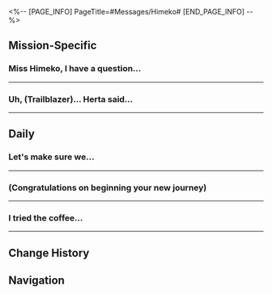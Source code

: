 <%-- [PAGE_INFO]
PageTitle=#Messages/Himeko#
[END_PAGE_INFO] --%>
{{Messages Infobox
|id        = 1003
|image     = Character Himeko Icon.png
|type      = Character
|sender    = Himeko
|signature = I can survive without water, but coffee is my lifeblood
|faction   = Astral Express
}}

==Mission-Specific==
===Miss Himeko, I have a question...===
{{Messages
|start_condition = 
|text =
:'''(Trailblazer):''' Miss Himeko, I have a question...
:'''Himeko:''' Ask away, (Trailblazer)
:{Choice} Does the Express welcome new members?
::'''(Trailblazer):''' Does our Express welcome new members?
::'''Himeko:''' New members? Of course. So long as they are willing to travel with us, the Express' door will always be open
:{Choice} I have a friend who wants to join...
::'''(Trailblazer):''' It's just... I have a friend who wants to join...
::'''Himeko:''' A potential new crew mate? Of course. So long as they are willing to travel with us, the Express' door will always be open
:{Choice} My friend wants coffee...
::'''(Trailblazer):''' I have a friend who wants to have the coffee you brew!
::'''Himeko:''' Oh? This is new, there's no reason for me to refuse
:'''Himeko:''' But, I would like to know more about your friend
:'''Himeko:''' In your experience, what kind of person are they?
:{Choice} She's meticulous...
::'''(Trailblazer):''' She's a mechanical prodigy with a meticulous mind
::'''Himeko:''' That's pretty good, maybe she and I will have a lot in common
:{Choice} She's uninhibited...
::'''(Trailblazer):''' She's a rock star with an uninhibited personality
::'''Himeko:''' Sounds like a hobby young people would like. Maybe the Express will become livelier now
:{Choice} I can't say...
::'''(Trailblazer):''' She's... I can't say for sure
::'''Himeko:''' No worries. Everything will become clearer after spending some time together
:'''Himeko:''' What I'm saying is, I agree with letting your friend on the Express
:'''Himeko:''' Ask her to take her time packing her stuff. Our Express will always welcome new passengers
:{Choice} Thank you, Himeko
::'''(Trailblazer):''' Thank you for your time, Miss Himeko
:{Choice} Thanks Himeko!
::'''(Trailblazer):''' I understand, thanks Himeko!
:'''Himeko:''' Don't worry about it. If there are other issues along the way, feel free to let me know
}}
----

===Uh, (Trailblazer)... Herta said...===
{{Messages
|start_condition = 
|text =
:'''Himeko:''' Uh, (Trailblazer)... Herta said she's got something good for you, and wants you to go back and try the Simulated Universe.
:'''Himeko:''' She also asked if you blocked her.
:'''Himeko:''' Why don't you go see her. She seems excited.
:{Choice} OK
::'''(Trailblazer):''' OK
:{Choice} I'm scared
::'''(Trailblazer):''' I'm scared
:'''Himeko:''' Haha, it's all good. She promised not to bully you.
;{Accepted Mission: Good Stuff}
}}
----

==Daily==
===Let's make sure we...===
{{Messages|text=
:'''Himeko:''' Let's make sure we get back to the Express in time for dinner.
:'''Himeko:''' We just got a new shipment of fresh supplies. Anything strike your fancy?
:{Choice} Not a picky eater, anything edible strikes my fancy.
::'''(Trailblazer):''' Not a picky eater, anything edible strikes my fancy.
::'''Himeko:''' [[File:Sticker PPG 07 Pom-Pom 07.png|80px|&lbrack;Confused&rbrack;]]
::'''Himeko:''' You say you're not picky, and Dan Heng says he's good with whatever... Guess I'll just have to cook whatever I feel like.
::'''Himeko:''' Today's meal orders:<br />Pom-Pom: Crispy Crumbly Pom-Pom Pie<br />March 7th: Tomato fried egg and rice, without the tomato<br />Dan Heng: Whatever<br />Welt: Assorted salt-roasted fish with onion rings<br />(Trailblazer): Anything edible<br />Himeko: The "whatever I feel like" special
:{Choice} Meat! Load me up on meat!
::'''(Trailblazer):''' Meat! Load me up on meat!
::'''Himeko:''' [[File:Sticker PPG 07 Pom-Pom 05.png|80px|&lbrack;Okay&rbrack;]]
::'''Himeko:''' You've had a long day, better let your body refuel!
::'''Himeko:''' Today's meal orders:<br />Pom-Pom: Crispy Crumbly Pom-Pom Pie<br />March 7th: Tomato fried egg and rice, without the tomato<br />Dan Heng: Whatever<br />Welt: Assorted salt-roasted fish with onion rings<br />(Trailblazer): Loads of meat<br />Himeko: The Express Special Supreme
:{Choice} I can't imagine a life without milk tea.
::'''(Trailblazer):''' I can't imagine a life without milk tea.
::'''Himeko:''' [[File:Sticker PPG 07 Pom-Pom 08.png|80px|&lbrack;Shocked&rbrack;]]
::'''Himeko:''' But milk tea doesn't count as a meal... Well, I'll whip something up.
::'''Himeko:''' Today's meal orders:<br />Pom-Pom: Crispy Crumbly Pom-Pom Pie<br />March 7th: Tomato fried egg and rice, without the tomato<br />Dan Heng: Whatever<br />Welt: Assorted salt-roasted fish with onion rings<br />(Trailblazer): Milk tea<br />Himeko: The Express Special with milk tea soup base
:{Choice} [[File:Sticker PPG 07 Pom-Pom 03.png|80px|&lbrack;Thanks&rbrack;]]
:'''(Trailblazer):''' [[File:Sticker PPG 07 Pom-Pom 03.png|80px|&lbrack;Thanks&rbrack;]]
}}
----

===(Congratulations on beginning your new journey)===
{{Messages|text=
:'''Himeko:''' (Congratulations on beginning your new journey)
:'''(Trailblazer):''' [[File:Sticker PPG 07 Pom-Pom 06.png|80px|&lbrack;Thumbs Up&rbrack;]]
:'''Himeko:''' A little surprise for our new passenger~
:{Choice} I could never accept such a nice gift!
::'''(Trailblazer):''' I could never accept such a nice gift!
::'''Himeko:''' Haha, even if you refuse, I'll just slip it into your backpack.
:{Choice} I'm moved to tears!
::'''(Trailblazer):''' I'm moved to tears!
::'''Himeko:''' Haha relax, it's just a little surprise.
:{Choice} Himeko, you really shouldn't have...
::'''(Trailblazer):''' Himeko, you really shouldn't have...
::'''Himeko:''' Well! If I had known you were such a sweet talker, I would have prepared an even bigger one~
:'''Himeko:''' From now on you'll be receiving red packets every New Year's, so you may as well get used to it.
:{Choice} I'll give you coffee beans next time
:'''(Trailblazer):''' I'll make sure to bring some coffee beans back for Himeko~
:'''Himeko:''' Oh really? Don't keep me waiting for too long~
:'''Himeko:''' In fact, I also wanted to give you a few Light Cones, but unfortunately the train has a budget...
:{Choice} Next time I'll be the one giving you a red packet!
::'''(Trailblazer):''' Next time I'll be the one giving you a red packet!
::'''Himeko:''' Haha, I'll take you for your word then!
::'''Himeko:''' I'm kidding~
:{Choice} Would there be any to spare...?
::'''(Trailblazer):''' Would there be any to spare...?
::'''Himeko:''' Of course! It takes two, after all.
::'''Himeko:''' We'll see who's the best at this game~
}}
----

===I tried the coffee...===
{{Messages|text=
:'''Himeko:''' I tried the coffee beans you brought me last time
:'''Himeko:''' [[File:Message Himeko Coffee.png|256px]]
:{Choice} Looks like a nice brew
:'''(Trailblazer):''' Looks like a nice brew
:'''Himeko:''' Maybe it is indeed a nice brew
:{Choice} Anyone else got a taste?
::'''(Trailblazer):''' Anyone else got a taste?
::'''(Trailblazer):''' [[File:Sticker PPG 07 Pom-Pom 08.png|80px|&lbrack;Shocked&rbrack;]]
::'''Himeko:''' Not yet, everyone's still out and about
:{Choice} That's what you said last time...
::'''(Trailblazer):''' That's what you said last time...
::'''(Trailblazer):''' [[File:Sticker PPG 07 Pom-Pom 02.png|80px|&lbrack;cry&rbrack;]]
::'''Himeko:''' I'm telling the truth. Everyone else is too busy to come try the coffee.
:'''Himeko:''' I would like to hear your opinion first. When are you free?
:{Choice} I don't have time either
::'''(Trailblazer):''' Maybe I'm too busy as well
::'''Himeko:''' Maybe I see you outside my door
::'''Himeko:''' Come on, brave {{MC|m=young man|f=young lady}}
::{Choice} [[File:Sticker PPG 07 Pom-Pom 04.png|80px|&lbrack;Decline&rbrack;]]
::'''(Trailblazer):''' [[File:Sticker PPG 07 Pom-Pom 04.png|80px|&lbrack;Decline&rbrack;]]
:{Choice} I'm outside your door
::'''(Trailblazer):''' Maybe I'm outside your door right now
::'''Himeko:''' [[File:Sticker PPG 07 Pom-Pom 06.png|80px|&lbrack;Thumbs Up&rbrack;]]
::'''Himeko:''' Come on, you lucky {{MC|m=young man|f=young lady}}
::{Choice} [[File:Sticker PPG 07 Pom-Pom 03.png|80px|&lbrack;Thanks&rbrack;]]
::'''(Trailblazer):''' [[File:Sticker PPG 07 Pom-Pom 03.png|80px|&lbrack;Thanks&rbrack;]]
}}
----

==Change History==
{{Change History|1.0}}

==Navigation==
{{Messages Navbox}}